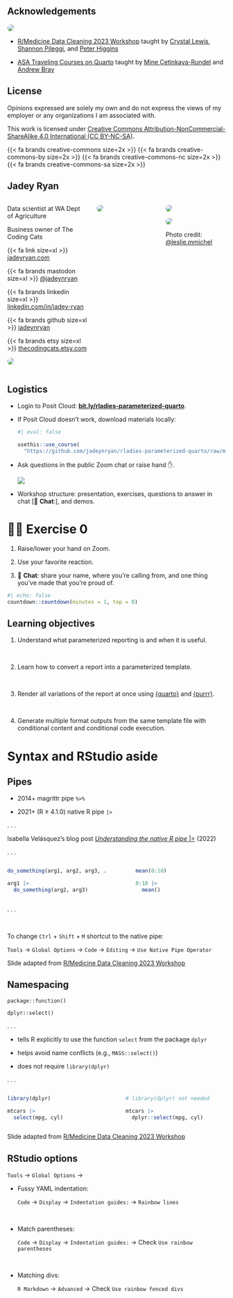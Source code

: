 ## Acknowledgements

![](images/rladies-dc.jpg){fig-alt="R-Ladies Washington DC Logo" style="border-radius:1em"}

-   [R/Medicine Data Cleaning 2023 Workshop](https://shannonpileggi.github.io/rmedicine-data-cleaning-2023/) taught by [Crystal Lewis](https://cghlewis.com/), [Shannon Pileggi](https://www.pipinghotdata.com/), and [Peter Higgins](https://bookdown.org/pdr_higgins/rmrwr/)

-   [ASA Traveling Courses on Quarto](https://quarto.org/docs/blog/posts/2023-12-05-asa-traveling-courses/) taught by [Mine Çetinkaya-Rundel](https://mine-cr.com/) and [Andrew Bray](https://andrewpbray.github.io/)

## License

Opinions expressed are solely my own and do not express the views of my employer or any organizations I am associated with.

This work is licensed under [Creative Commons Attribution-NonCommercial-ShareAlike 4.0 International (CC BY-NC-SA)](https://creativecommons.org/licenses/by-nc-sa/4.0/).

{{< fa brands creative-commons size=2x >}} {{< fa brands creative-commons-by size=2x >}} {{< fa brands creative-commons-nc size=2x >}} {{< fa brands creative-commons-sa size=2x >}}

## Jadey Ryan

::: columns
::: {.column width="40%"}
Data scientist at WA Dept of Agriculture

Business owner of The Coding Cats

{{< fa link size=xl >}} [jadeyryan.com](https://jadeyryan.com)

{{< fa brands mastodon size=xl >}} [\@jadeynryan](https://fosstodon.org/@jadeynryan)

{{< fa brands linkedin size=xl >}} [linkedin.com/in/jadey-ryan](https://www.linkedin.com/in/jadey-ryan)

{{< fa brands github size=xl >}} [jadeynryan](https://github.com/jadeynryan/)

{{< fa brands etsy size=xl >}} [thecodingcats.etsy.com](https://thecodingcats.etsy.com/)

![](images/mts.webp){fig-alt="Three snowshoe siamese cats in loaf mode. From left to right: Tai, Mai, and Skye" style="border-radius:1em;margin-top:auto"}
:::

::: {.column width="30%"}
![](images/bulk-density.jpg){fig-alt="Jadey collecting a bulk density soil sample in a field of wheat stubble." style="border-radius:1em;margin-top:auto"}
:::

::: {.column width="30%"}
::: {layout-nrow="2"}
![](images/soil-sampling.jpg){style="border-radius:1em;margin-top:auto" fig-alt="Jadey standing in a field of wheat stubble holding a 3 foot long soil sampling probe over her shoulder."}

![](images/rangeland.jpg){fig-alt="Jadey standing in a grazed wildflower meadow with two colleagues collecting soil samples." style="border-radius:1em;margin-top:auto"}
:::
Photo credit: [@leslie.mmichel](https://twitter.com/leslie_mmichel)
:::


:::

## Logistics

::: incremental
-   Login to Posit Cloud: [**bit.ly/rladies-parameterized-quarto**](https://bit.ly/rladies-parameterized-quarto).

-   If Posit Cloud doesn't work, download materials locally:

    ```r
    #| eval: false
    
    usethis::use_course(
      "https://github.com/jadeynryan/rladies-parameterized-quarto/raw/main/exercises/exercises.zip")
    ```

-   Ask questions in the public Zoom chat or raise hand ✋. 

    ![](images/zoom-reactions.png){fig-alt="Zoom reactions panel with options for emojis and raising hand."}
    
-   Workshop structure: presentation, exercises, questions to answer in chat [💬 **Chat**:], and demos. 
:::

# 💪🏼 Exercise 0 {.exercise}

1. Raise/lower your hand on Zoom.

2. Use your favorite reaction.

3. 💬 **Chat**: share your name, where you're calling from, and one thing you’ve made that you’re proud of.

```r
#| echo: false
countdown::countdown(minutes = 1, top = 0)
```

## Learning objectives

::: incremental
1. Understand what parameterized reporting is and when it is useful.

<br>

2. Learn how to convert a report into a parameterized template.

<br>

3. Render all variations of the report at once using [{quarto}](https://quarto-dev.github.io/quarto-r/) and [{purrr}](https://purrr.tidyverse.org/). 

<br>

4. Generate multiple format outputs from the same template file with conditional content and conditional code execution.
:::

# Syntax and RStudio aside {.section}

## Pipes

-   2014+ magrittr pipe `%>%`

-   2021+ (R $\geq$ 4.1.0) native R pipe `|>`

. . .

Isabella Velásquez's blog post [*Understanding the native R pipe* \|\>](https://ivelasq.rbind.io/blog/understanding-the-r-pipe/) (2022)

. . .

::: columns
::: {.column width="50%"}
```r
do_something(arg1, arg2, arg3, ...)

arg1 |>  
  do_something(arg2, arg3)
```
:::

::: {.column width="5%"}
:::

::: {.column width="45%"}
```r
mean(0:10)

0:10 |> 
  mean()
```
:::
:::

. . .

<br>

To change `Ctrl` + `Shift` + `M` shortcut to the native pipe:

`Tools` → `Global Options` → `Code` → `Editing` → `Use Native Pipe Operator`

::: footer
Slide adapted from [R/Medicine Data Cleaning 2023 Workshop](https://shannonpileggi.github.io/rmedicine-data-cleaning-2023/)
:::

## Namespacing

`package::function()`

`dplyr::select()`

. . .

-   tells R explicitly to use the function `select` from the package `dplyr`

-   helps avoid name conflicts (e.g., `MASS::select()`)

-   does not require `library(dplyr)`

. . .

::: columns
::: {.column width="45%"}
```r
library(dplyr)

mtcars |>  
  select(mpg, cyl) 
```
:::

::: {.column width="5%"}
:::

::: {.column width="50%"}
```r
# library(dplyr) not needed

mtcars |>  
  dplyr::select(mpg, cyl) 
```
:::
:::

::: footer
Slide adapted from [R/Medicine Data Cleaning 2023 Workshop](https://shannonpileggi.github.io/rmedicine-data-cleaning-2023/)
:::

## RStudio options

`Tools` → `Global Options` → 

::: incremental

-   Fussy YAML indentation: 

    `Code` → `Display` → `Indentation guides:` → `Rainbow lines`
    
<br>

-   Match parentheses: 

    `Code` → `Display` → `Indentation guides:` → Check `Use rainbow parentheses`

<br>

-   Matching divs: 

    `R Markdown` → `Advanced` → Check `Use rainbow fenced divs`
:::
